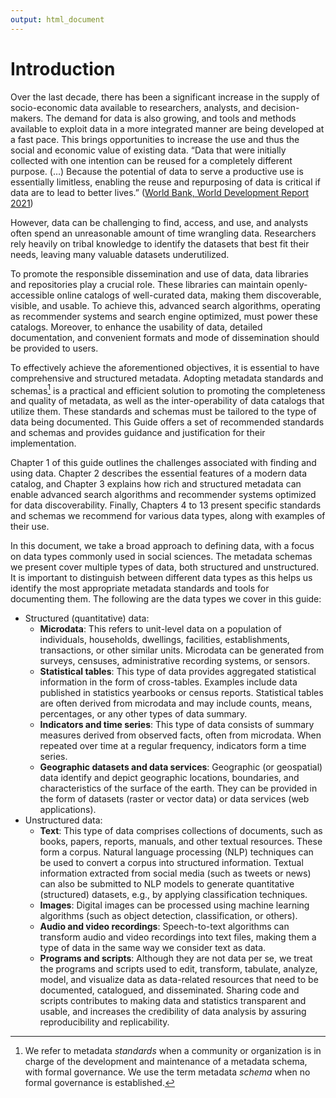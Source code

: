 ---
output: html_document
---

# Introduction {-}

Over the last decade, there has been a significant increase in the supply of socio-economic data available to researchers, analysts, and decision-makers. The demand for data is also growing, and tools and methods available to exploit data in a more integrated manner are being developed at a fast pace. This brings opportunities to increase the use and thus the social and economic value of existing data. "Data that were initially collected with one intention can be reused for a completely different purpose. (…) Because the potential of data to serve a productive use is essentially limitless, enabling the reuse and repurposing of data is critical if data are to lead to better lives.” ([World Bank, World Development Report 2021](https://www.worldbank.org/en/publication/wdr2021)) 

However, data can be challenging to find, access, and use, and analysts often spend an unreasonable amount of time wrangling data. Researchers rely heavily on tribal knowledge to identify the datasets that best fit their needs, leaving many valuable datasets underutilized.

To promote the responsible dissemination and use of data, data libraries and repositories play a crucial role. These libraries can maintain openly-accessible online catalogs of well-curated data, making them discoverable, visible, and usable. To achieve this, advanced search algorithms, operating as recommender systems and search engine optimized, must power these catalogs. Moreover, to enhance the usability of data, detailed documentation, and convenient formats and mode of dissemination should be provided to users. 

To effectively achieve the aforementioned objectives, it is essential to have comprehensive and structured metadata. Adopting metadata standards and schemas[^1] is a practical and efficient solution to promoting the completeness and quality of metadata, as well as the inter-operability of data catalogs that utilize them. These standards and schemas must be tailored to the type of data being documented. This Guide offers a set of recommended standards and schemas and provides guidance and justification for their implementation.

Chapter 1 of this guide outlines the challenges associated with finding and using data. Chapter 2 describes the essential features of a modern data catalog, and Chapter 3 explains how rich and structured metadata can enable advanced search algorithms and recommender systems optimized for data discoverability. Finally, Chapters 4 to 13 present specific standards and schemas we recommend for various data types, along with examples of their use.

In this document, we take a broad approach to defining data, with a focus on data types commonly used in social sciences. The metadata schemas we present cover multiple types of data, both structured and unstructured. It is important to distinguish between different data types as this helps us identify the most appropriate metadata standards and tools for documenting them. The following are the data types we cover in this guide:

- Structured (quantitative) data:
   - **Microdata**: This refers to unit-level data on a population of individuals, households, dwellings, facilities, establishments, transactions, or other similar units. Microdata can be generated from surveys, censuses, administrative recording systems, or sensors.
   - **Statistical tables**: This type of data provides aggregated statistical information in the form of cross-tables. Examples include data published in statistics yearbooks or census reports. Statistical tables are often derived from microdata and may include counts, means, percentages, or any other types of data summary.
   - **Indicators and time series**: This type of data consists of summary measures derived from observed facts, often from microdata. When repeated over time at a regular frequency, indicators form a time series.
   - **Geographic datasets and data services**: Geographic (or geospatial) data identify and depict geographic locations, boundaries, and characteristics of the surface of the earth. They can be provided in the form of datasets (raster or vector data) or data services (web applications).

- Unstructured data:
   - **Text**: This type of data comprises collections of documents, such as books, papers, reports, manuals, and other textual resources. These form a corpus. Natural language processing (NLP) techniques can be used to convert a corpus into structured information. Textual information extracted from social media (such as tweets or news) can also be submitted to NLP models to generate quantitative (structured) datasets, e.g., by applying classification techniques.
   - **Images**: Digital images can be processed using machine learning algorithms (such as object detection, classification, or others).
   - **Audio and video recordings**: Speech-to-text algorithms can transform audio and video recordings into text files, making them a type of data in the same way we consider text as data.
   - **Programs and scripts**: Although they are not data per se, we treat the programs and scripts used to edit, transform, tabulate, analyze, model, and visualize data as data-related resources that need to be documented, catalogued, and disseminated. Sharing code and scripts contributes to making data and statistics transparent and usable, and increases the credibility of data analysis by assuring reproducibility and replicability.

[^1]: We refer to metadata *standards* when a community or organization is in charge of the development and maintenance of a metadata schema, with formal governance. We use the term metadata *schema* when no formal governance is established.  
